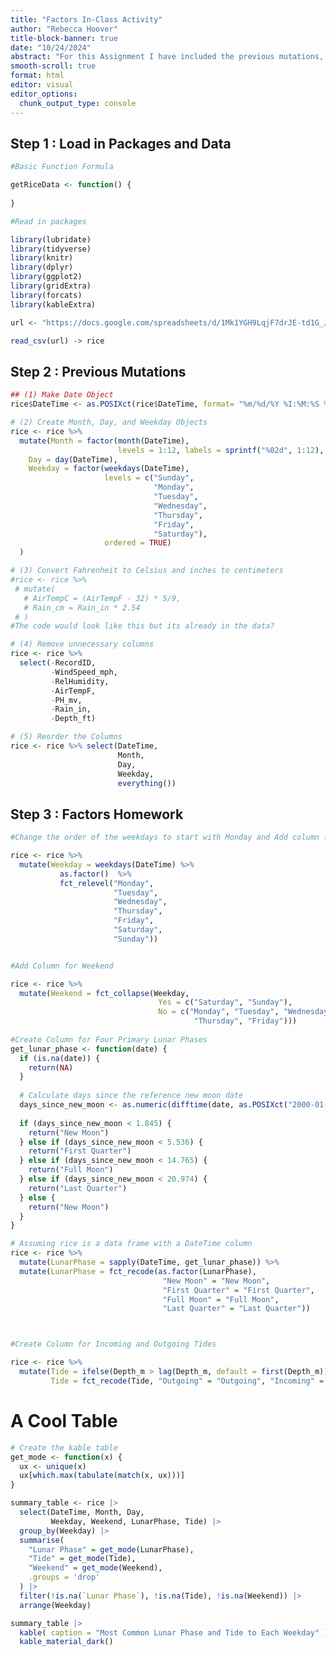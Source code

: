 ```yaml
---
title: "Factors In-Class Activity"
author: "Rebecca Hoover"
title-block-banner: true
date: "10/24/2024"
abstract: "For this Assignment I have included the previous mutations, so that I can conceptulize the coding process into 3 steps. To access the Factors Activity all you would need to do is scroll down to Step 3"
smooth-scroll: true
format: html
editor: visual
editor_options: 
  chunk_output_type: console
---
```


## Step 1 : Load in Packages and Data

```r
#Basic Function Formula

getRiceData <- function() {
  
}

#Read in packages

library(lubridate)
library(tidyverse)
library(knitr)
library(dplyr)
library(ggplot2)
library(gridExtra)
library(forcats)
library(kableExtra)

url <- "https://docs.google.com/spreadsheets/d/1Mk1YGH9LqjF7drJE-td1G_JkdADOU0eMlrP01WFBT8s/pub?gid=0&single=true&output=csv"

read_csv(url) -> rice


```

## Step 2 : Previous Mutations

```r

## (1) Make Date Object
rice$DateTime <- as.POSIXct(rice$DateTime, format= "%m/%d/%Y %I:%M:%S %p") #???

# (2) Create Month, Day, and Weekday Objects
rice <- rice %>%
  mutate(Month = factor(month(DateTime), 
                        levels = 1:12, labels = sprintf("%02d", 1:12), ordered = TRUE),
    Day = day(DateTime),
    Weekday = factor(weekdays(DateTime), 
                     levels = c("Sunday", 
                                "Monday", 
                                "Tuesday", 
                                "Wednesday", 
                                "Thursday", 
                                "Friday", 
                                "Saturday"), 
                     ordered = TRUE)
  )

# (3) Convert Fahrenheit to Celsius and inches to centimeters
#rice <- rice %>%
 # mutate(
   # AirTempC = (AirTempF - 32) * 5/9,
   # Rain_cm = Rain_in * 2.54
 # )
#The code would look like this but its already in the data?

# (4) Remove unnecessary columns
rice <- rice %>%
  select(-RecordID, 
         -WindSpeed_mph, 
         -RelHumidity, 
         -AirTempF, 
         -PH_mv, 
         -Rain_in, 
         -Depth_ft)

# (5) Reorder the Columns
rice <- rice %>% select(DateTime, 
                        Month, 
                        Day, 
                        Weekday, 
                        everything())
```

## Step 3 : Factors Homework
```r
#Change the order of the weekdays to start with Monday and Add column for Weekday

rice <- rice %>%
  mutate(Weekday = weekdays(DateTime) %>%
           as.factor()  %>%
           fct_relevel("Monday", 
                       "Tuesday", 
                       "Wednesday", 
                       "Thursday", 
                       "Friday", 
                       "Saturday", 
                       "Sunday"))


#Add Column for Weekend

rice <- rice %>%
  mutate(Weekend = fct_collapse(Weekday, 
                                 Yes = c("Saturday", "Sunday"),
                                 No = c("Monday", "Tuesday", "Wednesday", 
                                         "Thursday", "Friday")))
 
#Create Column for Four Primary Lunar Phases
get_lunar_phase <- function(date) {
  if (is.na(date)) {
    return(NA)  
  }
  
  # Calculate days since the reference new moon date
  days_since_new_moon <- as.numeric(difftime(date, as.POSIXct("2000-01-06"), units = "days")) %% 29.53
  
  if (days_since_new_moon < 1.845) {
    return("New Moon")
  } else if (days_since_new_moon < 5.536) {
    return("First Quarter")
  } else if (days_since_new_moon < 14.765) {
    return("Full Moon")
  } else if (days_since_new_moon < 20.974) {
    return("Last Quarter")
  } else {
    return("New Moon")
  }
}

# Assuming rice is a data frame with a DateTime column
rice <- rice %>%
  mutate(LunarPhase = sapply(DateTime, get_lunar_phase)) %>%
  mutate(LunarPhase = fct_recode(as.factor(LunarPhase),
                                  "New Moon" = "New Moon",
                                  "First Quarter" = "First Quarter",
                                  "Full Moon" = "Full Moon",
                                  "Last Quarter" = "Last Quarter"))



#Create Column for Incoming and Outgoing Tides

rice <- rice %>%
  mutate(Tide = ifelse(Depth_m > lag(Depth_m, default = first(Depth_m)), "Incoming", "Outgoing"),
         Tide = fct_recode(Tide, "Outgoing" = "Outgoing", "Incoming" = "Incoming"))

```

# A Cool Table

```r
# Create the kable table
get_mode <- function(x) {
  ux <- unique(x)
  ux[which.max(tabulate(match(x, ux)))]
}

summary_table <- rice |>
  select(DateTime, Month, Day, 
         Weekday, Weekend, LunarPhase, Tide) |>
  group_by(Weekday) |>
  summarise(
    "Lunar Phase" = get_mode(LunarPhase),  
    "Tide" = get_mode(Tide),
    "Weekend" = get_mode(Weekend),
    .groups = 'drop'
  ) |>
  filter(!is.na(`Lunar Phase`), !is.na(Tide), !is.na(Weekend)) |>
  arrange(Weekday)

summary_table |>
  kable( caption = "Most Common Lunar Phase and Tide to Each Weekday" ) |>
  kable_material_dark()
```






